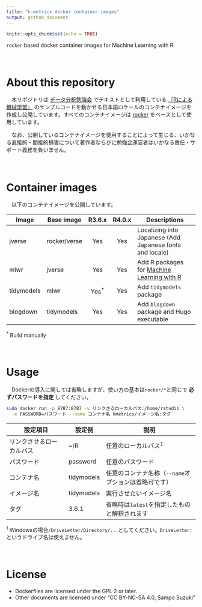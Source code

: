 ```yaml
---
title: "k-metrics docker container images"
output: github_document
---
```


```r
knitr::opts_chunk$set(echo = TRUE)
```

`rocker` based docker container images for Machine Learning with R.

　  

# About this repository
　本リポジトリは [データ分析勉強会](https://sites.google.com/site/kantometrics/2019) でテキストとして利用している [『Rによる機械学習』](https://www.shoeisha.co.jp/book/detail/9784798145112) のサンプルコードを動かせる日本語ロケールのコンテナイメージを作成し公開しています。すべてのコンテナイメージは [rocker](https://hub.docker.com/u/rocker) をベースとして使用しています。

　なお、公開しているコンテナイメージを使用することによって生じる、いかなる直接的・間接的損害について著作者ならびに勉強会運営者はいかなる責任・サポート義務を負いません。

　  

# Container images
　以下のコンテナイメージを公開しています。

Image      | Base image   | R3.6.x | R4.0.x | Descriptions
-----------|--------------|:------:|:------:|--------------------------
jverse     | rocker/verse | Yes    | Yes    | Localizing into Japanese (Add Japanese fonts and locale)
mlwr       | jverse       | Yes    | Yes    | Add R packages for [Machine Learning with R](https://www.shoeisha.co.jp/book/detail/9784798145112)
tidymodels | mlwr         | Yes^\*^ | Yes    | Add `tidymodels` package
blogdown   | tidymodels   | Yes    | Yes    | Add `blogdown` package and Hugo executable

^\*^ Build manually

　  

# Usage
　Dockerの導入に関しては省略しますが、使い方の基本は`rocker/*`と同じで **必ずパスワードを指定** してください。

```bash
sudo docker run -p 8787:8787 -v リンクさるローカルパス:/home/rstudio \
  -e PASSWORD=パスワード --name コンテナ名 kmetrics/イメージ名:タグ
```


設定項目                 | 設定例      | 説明
-------------------------|-------------|---------------------------------------
リンクさせるローカルパス | ~/R         | 任意のローカルパス^1^
パスワード               | password    | 任意のパスワード
コンテナ名               | tidymodels  | 任意のコンテナ名称（`--name`オプションは省略可です）
イメージ名               | tidymodels  | 実行させたいイメージ名
タグ                     | 3.6.1       | 省略時は`latest`を指定したものと解釈されます

^1^ Windowsの場合`/DriveLetter/Directory/...`としてください。`DriveLetter:`というドライブ名は使えません。

　  

# License
* Dockerfiles are licensed under the GPL 2 or later.  
* Other documents are licensed under "CC BY-NC-SA 4.0, Sampo Suzuki" 
